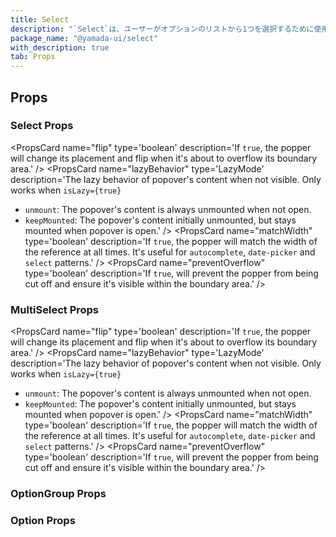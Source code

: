 ```yaml
---
title: Select
description: "`Select`は、ユーザーがオプションのリストから1つを選択するために使用されるコンポーネントです。"
package_name: "@yamada-ui/select"
with_description: true
tab: Props
---
```


## Props

### Select Props

<PropsCard name="boundary"
type='HTMLElement | "clippingParents" | "scrollParent"'
description='The boundary area for the popper. Used within the `preventOverflow` modifier.' />
<PropsCard name="closeOnBlur"
type='boolean'
description='If `true`, the popover will close when you blur out it by clicking outside or tabbing out.' />
<PropsCard name="closeOnEsc"
type='boolean'
description='If `true`, the popover will close when you hit the `Esc` key.' />
<PropsCard name="closeOnSelect"
type='boolean'
description='If `true`, the list element will be closed when value is selected.' />
<PropsCard name="colorScheme"
type='"whiteAlpha" | "blackAlpha" | "gray" | "zinc" | "neutral" | "stone" | "red" | "rose" | "pink" | "orange" | "amber" | "yellow" | "lime" | "green" | "emerald" | "teal" | "cyan" | "sky" | "blue" | "indigo" | "violet" | "purple" | "fuchsia"'
description='The visual color appearance of the component.' />
<PropsCard name="containerProps"
type='Omit<HTMLUIProps<"div">, "children">'
description='Props for select container element.' />
<PropsCard name="defaultIsOpen"
type='boolean'
description='If `true`, the popover will be initially opened.' />
<PropsCard name="defaultValue"
type='string'
description='The initial value of the select.' />
<PropsCard name="duration"
type='number | Partial<Record<"enter" | "exit", number>>'
description='The animation duration.' />
<PropsCard name="errorBorderColor"
type='string'
description='The border color when the input is invalid.' />
<PropsCard name="eventListeners"
type='type ONLY_FOR_FORMAT =
  | boolean
  | { scroll?: boolean | undefined; resize?: boolean | undefined }'
description='If provided, determines whether the popper will reposition itself on `scroll`  and `resize` of the window.' />
<PropsCard name="flip"
type='boolean'
description='If `true`, the popper will change its placement and flip when it's about to overflow its boundary area.' />
<PropsCard name="focusBorderColor"
type='string'
description='The border color when the input is focused.' />
<PropsCard name="gutter"
type='UIValue<number>'
description='The distance or margin between the reference and popper.
It is used internally to create an `offset` modifier.' />
<PropsCard name="iconProps"
type='SelectIconProps'
description='Props for select icon element.' />
<PropsCard name="isDisabled"
type='boolean'
description='If `true`, the form control will be disabled.' />
<PropsCard name="isInvalid"
type='boolean'
description='If `true`, the form control will be invalid.' />
<PropsCard name="isLazy"
type='boolean'
description='If `true`, the PopoverContent rendering will be deferred until the popover is open.' />
<PropsCard name="isReadOnly"
type='boolean'
description='If `true`, the form control will be readonly.' />
<PropsCard name="isRequired"
type='boolean'
description='If `true`, the form control will be required.' />
<PropsCard name="items"
type='SelectItem[]'
description='If provided, generate options based on items.' />
<PropsCard name="lazyBehavior"
type='LazyMode'
description='The lazy behavior of popover's content when not visible. Only works when `isLazy={true}`

- `unmount`: The popover's content is always unmounted when not open.
- `keepMounted`: The popover's content initially unmounted, but stays mounted when popover is open.' />
    <PropsCard name="listProps"
type='Omit<SelectListProps, "children">'
description='Props for select list element.' />
<PropsCard name="matchWidth"
type='boolean'
description='If `true`, the popper will match the width of the reference at all times.
It's useful for `autocomplete`, `date-picker` and `select` patterns.' />
<PropsCard name="modifiers"
type='Partial<Modifier<string, any>>[]'
description='Array of popper.js modifiers.
Check the docs to see the list of possible modifiers you can pass.' />
<PropsCard name="name"
type='string'
description='The HTML `name` attribute used for forms.' />
<PropsCard name="offset"
type='[number, number]'
description='The main and cross-axis offset to displace popper element from its reference element.' />
<PropsCard name="onChange"
type='(value: string) => void'
description='The callback invoked when value state changes.' />
<PropsCard name="onClose"
type='() => void'
description='Callback fired when the popover closes.' />
<PropsCard name="onOpen"
type='() => void'
description='Callback fired when the popover opens.' />
<PropsCard name="optionProps"
type='Omit<OptionProps, "children" | "value">'
description='Props for select option element.' />
<PropsCard name="placeholderInOptions"
type='boolean'
description='If `true`, include placeholders in options.' />
<PropsCard name="placement"
type='UIValue<Placement>'
description='The placement of the popper relative to its reference.' />
<PropsCard name="preventOverflow"
type='boolean'
description='If `true`, will prevent the popper from being cut off and ensure it's visible within the boundary area.' />
<PropsCard name="size"
type='"xs" | "sm" | "md" | "lg"'
description='The size of the Select.' />
<PropsCard name="strategy"
type='"fixed" | "absolute"'
description='The CSS positioning strategy to use.' />
<PropsCard name="value"
type='string'
description='The value of the select.' />
<PropsCard name="variant"
type='"outline" | "filled" | "flushed" | "unstyled"'
description='The variant of the Select.' />

### MultiSelect Props

<PropsCard name="boundary"
type='HTMLElement | "clippingParents" | "scrollParent"'
description='The boundary area for the popper. Used within the `preventOverflow` modifier.' />
<PropsCard name="clearIconProps"
type='SelectIconProps'
description='Props for select clear icon element.' />
<PropsCard name="closeOnBlur"
type='boolean'
description='If `true`, the popover will close when you blur out it by clicking outside or tabbing out.' />
<PropsCard name="closeOnEsc"
type='boolean'
description='If `true`, the popover will close when you hit the `Esc` key.' />
<PropsCard name="closeOnSelect"
type='boolean'
description='If `true`, the list element will be closed when value is selected.' />
<PropsCard name="colorScheme"
type='"whiteAlpha" | "blackAlpha" | "gray" | "zinc" | "neutral" | "stone" | "red" | "rose" | "pink" | "orange" | "amber" | "yellow" | "lime" | "green" | "emerald" | "teal" | "cyan" | "sky" | "blue" | "indigo" | "violet" | "purple" | "fuchsia"'
description='The visual color appearance of the component.' />
<PropsCard name="component"
type='FC<{
  value: string | number
  label: string
  index: number
  onRemove: MouseEventHandler<HTMLElement>
}>'
description='The custom display value to use.' />
<PropsCard name="containerProps"
type='Omit<HTMLUIProps<"div">, "children">'
description='Props for select container element.' />
<PropsCard name="defaultIsOpen"
type='boolean'
description='If `true`, the popover will be initially opened.' />
<PropsCard name="defaultValue"
type='string[]'
description='The initial value of the select.' />
<PropsCard name="duration"
type='number | Partial<Record<"enter" | "exit", number>>'
description='The animation duration.' />
<PropsCard name="errorBorderColor"
type='string'
description='The border color when the input is invalid.' />
<PropsCard name="eventListeners"
type='type ONLY_FOR_FORMAT =
  | boolean
  | { scroll?: boolean | undefined; resize?: boolean | undefined }'
description='If provided, determines whether the popper will reposition itself on `scroll`  and `resize` of the window.' />
<PropsCard name="flip"
type='boolean'
description='If `true`, the popper will change its placement and flip when it's about to overflow its boundary area.' />
<PropsCard name="focusBorderColor"
type='string'
description='The border color when the input is focused.' />
<PropsCard name="gutter"
type='UIValue<number>'
description='The distance or margin between the reference and popper.
It is used internally to create an `offset` modifier.' />
<PropsCard name="iconProps"
type='SelectIconProps'
description='Props for select icon element.' />
<PropsCard name="isClearable"
type='boolean'
description='If `true`, display the select clear icon.' />
<PropsCard name="isDisabled"
type='boolean'
description='If `true`, the form control will be disabled.' />
<PropsCard name="isInvalid"
type='boolean'
description='If `true`, the form control will be invalid.' />
<PropsCard name="isLazy"
type='boolean'
description='If `true`, the PopoverContent rendering will be deferred until the popover is open.' />
<PropsCard name="isReadOnly"
type='boolean'
description='If `true`, the form control will be readonly.' />
<PropsCard name="isRequired"
type='boolean'
description='If `true`, the form control will be required.' />
<PropsCard name="items"
type='SelectItem[]'
description='If provided, generate options based on items.' />
<PropsCard name="lazyBehavior"
type='LazyMode'
description='The lazy behavior of popover's content when not visible. Only works when `isLazy={true}`

- `unmount`: The popover's content is always unmounted when not open.
- `keepMounted`: The popover's content initially unmounted, but stays mounted when popover is open.' />
    <PropsCard name="listProps"
type='Omit<SelectListProps, "children">'
description='Props for select list element.' />
<PropsCard name="matchWidth"
type='boolean'
description='If `true`, the popper will match the width of the reference at all times.
It's useful for `autocomplete`, `date-picker` and `select` patterns.' />
<PropsCard name="maxSelectedValues"
type='number'
description='The maximum selectable value.' />
<PropsCard name="modifiers"
type='Partial<Modifier<string, any>>[]'
description='Array of popper.js modifiers.
Check the docs to see the list of possible modifiers you can pass.' />
<PropsCard name="name"
type='string'
description='The HTML `name` attribute used for forms.' />
<PropsCard name="offset"
type='[number, number]'
description='The main and cross-axis offset to displace popper element from its reference element.' />
<PropsCard name="omitSelectedValues"
type='boolean'
description='If `true`, the selected item(s) will be excluded from the list.' />
<PropsCard name="onChange"
type='(value: string[]) => void'
description='The callback invoked when value state changes.' />
<PropsCard name="onClose"
type='() => void'
description='Callback fired when the popover closes.' />
<PropsCard name="onOpen"
type='() => void'
description='Callback fired when the popover opens.' />
<PropsCard name="optionProps"
type='Omit<OptionProps, "children" | "value">'
description='Props for select option element.' />
<PropsCard name="placement"
type='UIValue<Placement>'
description='The placement of the popper relative to its reference.' />
<PropsCard name="preventOverflow"
type='boolean'
description='If `true`, will prevent the popper from being cut off and ensure it's visible within the boundary area.' />
<PropsCard name="separator"
type='string'
description='The visual separator between each value.' />
<PropsCard name="size"
type='"xs" | "sm" | "md" | "lg"'
description='The size of the MultiSelect.' />
<PropsCard name="strategy"
type='"fixed" | "absolute"'
description='The CSS positioning strategy to use.' />
<PropsCard name="value"
type='string[]'
description='The value of the select.' />
<PropsCard name="variant"
type='"outline" | "filled" | "flushed" | "unstyled"'
description='The variant of the MultiSelect.' />

### OptionGroup Props

<PropsCard
  name="label"
  required
  type="string"
  description="The label of the option group."
/>

### Option Props

<PropsCard
  name="closeOnSelect"
  type="boolean"
  description="If `true`, the list element will be closed when selected."
/>
<PropsCard
  name="icon"
  type="ReactElement<any, string | JSXElementConstructor<any>>"
/>
<PropsCard
  name="isDisabled"
  type="boolean"
  description="If `true`, the select option will be disabled."
/>
<PropsCard
  name="isFocusable"
  type="boolean"
  description="If `true`, the select option will be focusable."
/>
<PropsCard
  name="value"
  type="string"
  description="The value of the select option."
/>
